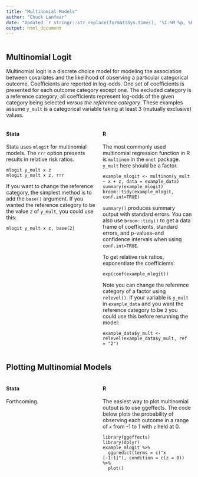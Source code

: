 ```yaml
---
title: "Multinomial Models"
author: "Chuck Lanfear"
date: "Updated `r stringr::str_replace(format(Sys.time(), '%I:%M %p, %B %d, %Y'), '^0','')`"
output: html_document
---
```


<style>
.column-left{
  float: left;
  width: 48%;
  text-align: left;
}
.column-right{
  float: right;
  width: 48%;
  text-align: left;
}
.column-center{
  float: right;
  width: 100%;
  text-align: left;
}
</style>

<div class="column-center">
## Multinomial Logit

Multinomial logit is a discrete choice model for modeling the association between covariates and the likelihood of observing a particular categorical outcome. Coefficients are reported in log-odds. One set of coefficients is presented for each outcome category except one. The excluded category is a reference category; all coefficients represent log-odds of the given category being selected *versus the reference category*. These examples assume `y_mult` is a categorical variable taking at least 3 (mutually exclusive) values.

</div>

<div class="column-left">
#### Stata

Stata uses `mlogit` for multinomial models. The `rrr` option presents results in relative risk ratios.

```
mlogit y_mult x z
mlogit y_mult x z, rrr
```

If you want to change the reference category, the simplest method is to add the `base()` argument. If you wanted the reference category to be the value `2` of `y_mult`, you could use this:

```
mlogit y_mult x z, base(2)
```

</div>

<div class="column-right">
#### R

The most commonly used multinomial regression function in R is `multinom` in the `nnet` package. `y_mult` here should be a factor.

```
example_mlogit <- multinom(y_mult ~ x + z, data = example_data)
summary(example_mlogit)
broom::tidy(example_mlogit, conf.int=TRUE)
```

`summary()` produces summary output with standard errors. You can also use `broom::tidy()` to get a data frame of coefficients, standard errors, and p-values--and confidence intervals when using `conf.int=TRUE`.

To get relative risk ratios, exponentiate the coefficients:
```
exp(coef(example_mlogit))
```

Note you can change the reference category of a factor using `relevel()`. If your variable is `y_mult` in `example_data` and you want the reference category to be `2` you could use this before rerunning the model:
```
example_data$y_mult <-  relevel(example_data$y_mult, ref = "2")
```
</div>

<div class="column-center">

## Plotting Multinomial Models
</div>

<div class="column-left">
#### Stata

Forthcoming.

</div>

<div class="column-right">
#### R

The easiest way to plot multinomial output is to use ggeffects. The code below plots the probability of observing each outcome in a range of `x` from -1 to 1 with `z` held at 0.

```
library(ggeffects)
library(dplyr)
example_mlogit %>% 
  ggpredict(terms = c("x [-1:1]"), condition = c(z = 0)) %>% 
  plot()
```
</div>